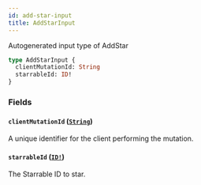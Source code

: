 ```yaml
---
id: add-star-input
title: AddStarInput
---
```


Autogenerated input type of AddStar

```graphql
type AddStarInput {
  clientMutationId: String
  starrableId: ID!
}
```

### Fields

#### `clientMutationId` ([`String`](/docs/api/scalars/string))

A unique identifier for the client performing the mutation.

#### `starrableId` ([`ID!`](/docs/api/scalars/id))

The Starrable ID to star.

